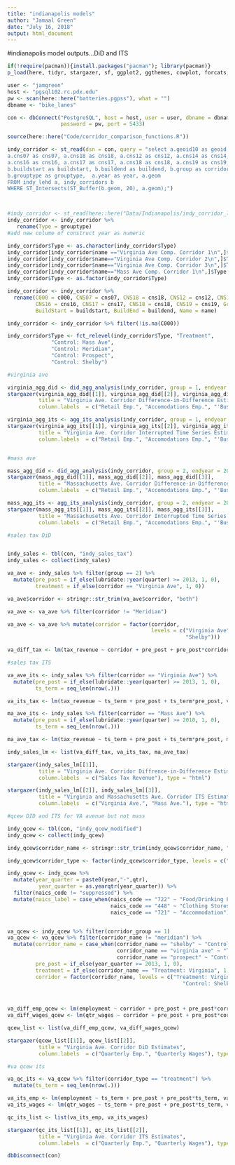 ```yaml
---
title: "indianapolis models"
author: "Jamaal Green"
date: "July 16, 2018"
output: html_document
---
```


#indianapolis model outputs...DiD and ITS

```r

if(!require(pacman)){install.packages("pacman"); library(pacman)}
p_load(here, tidyr, stargazer, sf, ggplot2, ggthemes, cowplot, forcats, dplyr,dbplyr,RPostgreSQL, zoo, forcats)

user <- "jamgreen"
host <- "pgsql102.rc.pdx.edu"
pw <- scan(here::here("batteries.pgpss"), what = "")
dbname <- "bike_lanes"

con <- dbConnect("PostgreSQL", host = host, user = user, dbname = dbname, 
                 password = pw, port = 5433)

source(here::here("Code/corridor_comparison_functions.R"))

indy_corridor <- st_read(dsn = con, query = "select a.geoid10 as geoid, a.c000 as c000,
a.cns07 as cns07, a.cns18 as cns18, a.cns12 as cns12, a.cns14 as cns14, a.cns15 as cns15, 
a.cns16 as cns16, a.cns17 as cns17, a.cns18 as cns18, a.cns19 as cns19, b.name as Name, 
b.buildstart as buildstart, b.buildend as buildend, b.group as corridor_group, 
b.grouptype as grouptype,  a.year as year, a.geom
FROM indy_lehd a, indy_corridors b
WHERE ST_Intersects(ST_Buffer(b.geom, 20), a.geom);")



#indy_corridor <- st_read(here::here("Data/Indianapolis/indy_corridor_lehd_NAD83.shp"))
indy_corridor <- indy_corridor %>% 
   rename(Type = grouptype) 
#add new colume of construct year as numeric

indy_corridor$Type <- as.character(indy_corridor$Type)
indy_corridor[indy_corridor$name =="Virginia Ave Comp. Corridor 1\n",]$Type <- "Control: Meridian"
indy_corridor[indy_corridor$name=="Virginia Ave Comp. Corridor 2\n",]$Type <- "Control: Prospect"
indy_corridor[indy_corridor$name=="Virginia Ave Comp. Corridor 3\n",]$Type <- "Control: Shelby"
indy_corridor[indy_corridor$name=="Mass Ave Comp. Corridor 1\n",]$Type <- "Control: Mass Ave"
indy_corridor$Type <- as.factor(indy_corridor$Type)

indy_corridor <- indy_corridor %>% 
  rename(C000 = c000, CNS07 = cns07, CNS18 = cns18, CNS12 = cns12, CNS14 = cns14, CNS15 = cns15,
         CNS16 = cns16, CNS17 = cns17, CNS18 = cns18, CNS19 = cns19, Group = corridor_group,
         BuildStart = buildstart, BuildEnd = buildend, Name = name)

indy_corridor <- indy_corridor %>% filter(!is.na(C000))

indy_corridor$Type <- fct_relevel(indy_corridor$Type, "Treatment", 
              "Control: Mass Ave", 
              "Control: Meridian", 
              "Control: Prospect",
              "Control: Shelby")

```


```r

#virginia ave

virginia_agg_did <- did_agg_analysis(indy_corridor, group = 1, endyear = 2013)
stargazer(virginia_agg_did[[1]], virginia_agg_did[[2]], virginia_agg_did[[3]], 
          title = "Virginia Ave. Corridor Difference-in-Difference Estimates", 
          column.labels  = c("Retail Emp.", "Accomodations Emp.", "'Business' Emp."), type = "html")

virginia_agg_its <- agg_its_analysis(indy_corridor, group = 1, endyear = 2013)
stargazer(virginia_agg_its[[1]], virginia_agg_its[[2]], virginia_agg_its[[3]], 
          title = "Virginia Ave. Corridor Interrupted Time Series Estimates", 
          column.labels  = c("Retail Emp.", "Accomodations Emp.", "'Business' Emp."), type = "html")


#mass ave

mass_agg_did <- did_agg_analysis(indy_corridor, group = 2, endyear = 2010)
stargazer(mass_agg_did[[1]], mass_agg_did[[2]], mass_agg_did[[3]], 
          title = "Massachusetts Ave. Corridor Difference-in-Difference Estimates", 
          column.labels  = c("Retail Emp.", "Accomodations Emp.", "'Business' Emp."), type = "html")

mass_agg_its <- agg_its_analysis(indy_corridor, group = 2, endyear = 2010)
stargazer(mass_agg_its[[1]], mass_agg_its[[2]], mass_agg_its[[3]], 
          title = "Massachusetts Ave. Corridor Interrupted Time Series Estimates", 
          column.labels  = c("Retail Emp.", "Accomodations Emp.", "'Business' Emp."), type = "html")


```

```r

#sales tax DiD


indy_sales <- tbl(con, "indy_sales_tax")
indy_sales <- collect(indy_sales)

va_ave <- indy_sales %>% filter(group == 2) %>% 
  mutate(pre_post = if_else(lubridate::year(quarter) >= 2013, 1, 0),
         treatment = if_else(corridor == "Virginia Ave", 1, 0))

va_ave$corridor <- stringr::str_trim(va_ave$corridor, "both")

va_ave <- va_ave %>% filter(corridor != "Meridian")

va_ave <- va_ave %>% mutate(corridor = factor(corridor, 
                                              levels = c("Virginia Ave", "Prospect",
                                                         "Shelby")))

va_diff_tax <- lm(tax_revenue ~ corridor + pre_post + pre_post*corridor, va_ave)

#sales tax ITS

va_ave_its <- indy_sales %>% filter(corridor == "Virginia Ave") %>% 
  mutate(pre_post = if_else(lubridate::year(quarter) >= 2013, 1, 0),
         ts_term = seq_len(nrow(.)))

va_its_tax <- lm(tax_revenue ~ ts_term + pre_post + ts_term*pre_post, va_ave_its)

ma_ave_its <- indy_sales %>% filter(corridor == "Mass Ave") %>% 
  mutate(pre_post = if_else(lubridate::year(quarter) >= 2010, 1, 0), 
         ts_term = seq_len(nrow(.)))

ma_ave_tax <- lm(tax_revenue ~ ts_term + pre_post + ts_term*pre_post, ma_ave_its)

indy_sales_lm <- list(va_diff_tax, va_its_tax, ma_ave_tax)

stargazer(indy_sales_lm[[1]], 
          title = "Virginia Ave. Corridor Diffrence-in-Difference Estimates", 
          column.labels  = c("Sales Tax Revenue"), type = "html")

stargazer(indy_sales_lm[[2]], indy_sales_lm[[3]], 
          title = "Virginia and Massachusetts Ave. Corridor ITS Estimates", 
          column.labels  = c("Virginia Ave.", "Mass Ave."), type = "html")
```

```r

#qcew DID and ITS for VA avenue but not mass

indy_qcew <- tbl(con, "indy_qcew_modified")
indy_qcew <- collect(indy_qcew)

indy_qcew$corridor_name <- stringr::str_trim(indy_qcew$corridor_name, "both")

indy_qcew$corridor_type <- factor(indy_qcew$corridor_type, levels = c("treatment", "control"))

indy_qcew <- indy_qcew %>% 
  mutate(year_quarter = paste0(year,"-",qtr), 
          year_quarter = as.yearqtr(year_quarter)) %>% 
  filter(naics_code != "suppressed") %>% 
  mutate(naics_label = case_when(naics_code == "722" ~ "Food/Drinking Places",
                                 naics_code == "448" ~ "Clothing Stores",
                                 naics_code == "721" ~ "Accommodation"))


va_qcew <- indy_qcew %>% filter(corridor_group == 1)
va_qcew <- va_qcew %>% filter(corridor_name != "meridian") %>% 
  mutate(corridor_name = case_when(corridor_name == "shelby" ~ "Control: Shelby",
                                   corridor_name == "virginia ave" ~ "Treatment: Virginia",
                                   corridor_name == "prospect" ~ "Control: Prospect"),
         pre_post = if_else(year_quarter >= 2013, 1, 0),
         treatment = if_else(corridor_name == "Treatment: Virginia", 1, 0),
         corridor = factor(corridor_name, levels = c("Treatment: Virginia", "Control: Prospect",
                                                        "Control: Shelby"))) 
  


va_diff_emp_qcew <- lm(employment ~ corridor + pre_post + pre_post*corridor, va_qcew)
va_diff_wages_qcew <- lm(qtr_wages ~ corridor + pre_post + pre_post*corridor, va_qcew)

qcew_list <- list(va_diff_emp_qcew, va_diff_wages_qcew)

stargazer(qcew_list[[1]], qcew_list[[2]], 
          title = "Virginia Ave. Corridor DiD Estimates", 
          column.labels  = c("Quarterly Emp.", "Quarterly Wages"), type = "html")

#va qcew its

va_qc_its <- va_qcew %>% filter(corridor_type == "treatment") %>% 
  mutate(ts_term = seq_len(nrow(.)))

va_its_emp <- lm(employment ~ ts_term + pre_post + pre_post*ts_term, va_qc_its)
va_its_wages <- lm(qtr_wages ~ ts_term + pre_post + pre_post*ts_term, va_qc_its)

qc_its_list <- list(va_its_emp, va_its_wages)

stargazer(qc_its_list[[1]], qc_its_list[[2]], 
          title = "Virginia Ave. Corridor ITS Estimates", 
          column.labels  = c("Quarterly Emp.", "Quarterly Wages"), type = "html")

dbDisconnect(con)
```
